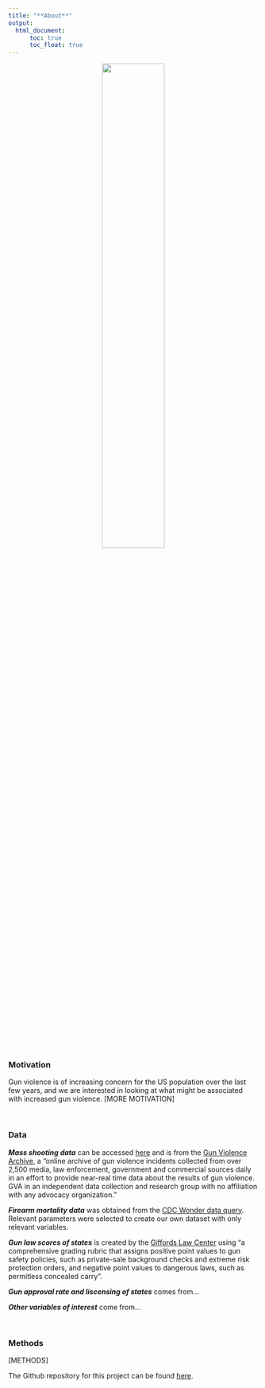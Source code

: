 ```yaml
---
title: "**About**"
output: 
  html_document:
      toc: true
      toc_float: true
---
```


<center>
<img src="images/NYT_photo.jpg" style="width:50%">
</center>

<br>

### **Motivation**
Gun violence is of increasing concern for the US population over the last few years, and we are interested in looking at what might be associated with increased gun violence. [MORE MOTIVATION]

<br>

### **Data**
***Mass shooting data*** can be accessed [here](https://www.kaggle.com/jameslko/gun-violence-data) and is from the [Gun Violence Archive](http://www.shootingtracker.com/), a "online archive of gun violence incidents collected from over 2,500 media, law enforcement, government and commercial sources daily in an effort to provide  near-real time data about the results of gun violence. GVA in an independent data collection and research group with no affiliation with any advocacy organization."

***Firearm mortality data*** was obtained from the [CDC Wonder data query](https://wonder.cdc.gov/ucd-icd10.html). Relevant parameters were selected to create our own dataset with only relevant variables. 

***Gun law scores of states*** is created by the [Giffords Law Center](https://lawcenter.giffords.org/scorecard/#rankings) using "a comprehensive grading rubric that assigns positive point values to gun safety policies, such as private-sale background checks and extreme risk protection orders, and negative point values to dangerous laws, such as permitless concealed carry". 

***Gun approval rate and liscensing of states*** comes from...

***Other variables of interest*** come from...

<br>

### **Methods**

[METHODS]

The Github repository for this project can be found [here](https://github.com/ChristineLong/p8105_Final_Project). 
